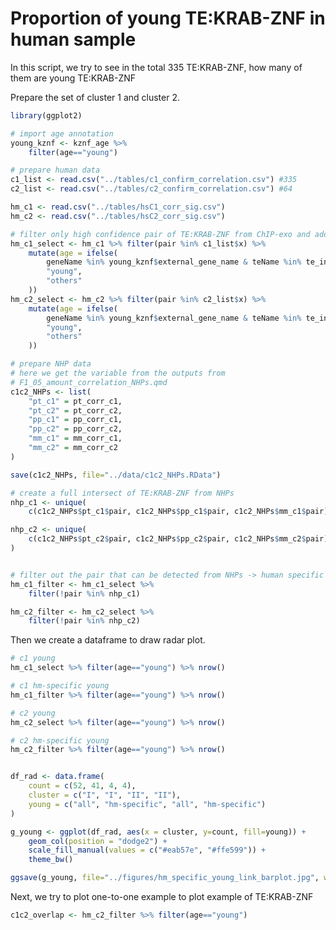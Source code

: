 # Proportion of young TE:KRAB-ZNF in human sample

In this script, we try to see in the total 335 TE:KRAB-ZNF, how many of them are young TE:KRAB-ZNF

Prepare the set of cluster 1 and cluster 2. 
```r
library(ggplot2)
```


```r
# import age annotation
young_kznf <- kznf_age %>%
    filter(age=="young")

# prepare human data
c1_list <- read.csv("../tables/c1_confirm_correlation.csv") #335
c2_list <- read.csv("../tables/c2_confirm_correlation.csv") #64

hm_c1 <- read.csv("../tables/hsC1_corr_sig.csv")
hm_c2 <- read.csv("../tables/hsC2_corr_sig.csv")

# filter only high confidence pair of TE:KRAB-ZNF from ChIP-exo and add age info
hm_c1_select <- hm_c1 %>% filter(pair %in% c1_list$x) %>%
    mutate(age = ifelse(
        geneName %in% young_kznf$external_gene_name & teName %in% te_infer$NM,
        "young",
        "others"
    ))
hm_c2_select <- hm_c2 %>% filter(pair %in% c2_list$x) %>%
    mutate(age = ifelse(
        geneName %in% young_kznf$external_gene_name & teName %in% te_infer$NM,
        "young",
        "others"
    ))

# prepare NHP data
# here we get the variable from the outputs from
# F1_05_amount_correlation_NHPs.qmd
c1c2_NHPs <- list(
    "pt_c1" = pt_corr_c1,
    "pt_c2" = pt_corr_c2,
    "pp_c1" = pp_corr_c1,
    "pp_c2" = pp_corr_c2,
    "mm_c1" = mm_corr_c1,
    "mm_c2" = mm_corr_c2
)

save(c1c2_NHPs, file="../data/c1c2_NHPs.RData")

# create a full intersect of TE:KRAB-ZNF from NHPs
nhp_c1 <- unique(
    c(c1c2_NHPs$pt_c1$pair, c1c2_NHPs$pp_c1$pair, c1c2_NHPs$mm_c1$pair))

nhp_c2 <- unique(
    c(c1c2_NHPs$pt_c2$pair, c1c2_NHPs$pp_c2$pair, c1c2_NHPs$mm_c2$pair)
)


# filter out the pair that can be detected from NHPs -> human specific
hm_c1_filter <- hm_c1_select %>%
    filter(!pair %in% nhp_c1)

hm_c2_filter <- hm_c2_select %>%
    filter(!pair %in% nhp_c2)
```

Then we create a dataframe to draw radar plot.
```r
# c1 young
hm_c1_select %>% filter(age=="young") %>% nrow()

# c1 hm-specific young
hm_c1_filter %>% filter(age=="young") %>% nrow()

# c2 young
hm_c2_select %>% filter(age=="young") %>% nrow()

# c2 hm-specific young
hm_c2_filter %>% filter(age=="young") %>% nrow()


df_rad <- data.frame(
    count = c(52, 41, 4, 4),
    cluster = c("I", "I", "II", "II"),
    young = c("all", "hm-specific", "all", "hm-specific")
)

g_young <- ggplot(df_rad, aes(x = cluster, y=count, fill=young)) +
    geom_col(position = "dodge2") +
    scale_fill_manual(values = c("#eab57e", "#ffe599")) +
    theme_bw()

ggsave(g_young, file="../figures/hm_specific_young_link_barplot.jpg", width=4, height=4)
```

Next, we try to plot one-to-one example to plot example of TE:KRAB-ZNF
```r
c1c2_overlap <- hm_c2_filter %>% filter(age=="young")

```


